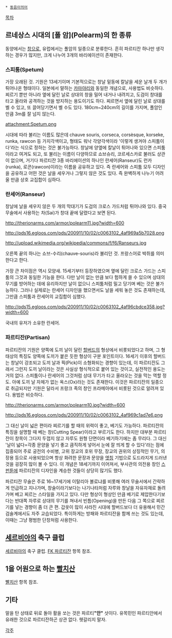  * [[동음이의어]]

[[목차]]

== 르네상스 시대의 [폴 암](Polearm)의 한 종류 == 
동양에서는 [[창]]으로, 유럽에서는 폴암의 일종으로 분류한다. 흔히 파르티잔 하나만 생각하는 경우가 많지만, 크게 나누어 3개의 바리에이션이 존재한다.

=== 스피툼(Spetum) ===
가장 오래된 것. 기원은 13세기이며 기본적으로는 창날 밑동에 칼날을 세운 날개 두 개가 튀어나온 형태이다. 일본에서 말하는 [[카마야리]]와 동일한 개념으로, 사용법도 비슷하다. 찌르기 뿐만 아니라 옆에 달린 날로 상대의 창을 밀어 내거나 내려치고, 도검이 창대를 타고 올라와 공격하는 것을 방지하는 용도이기도 하다. 찌르면서 옆에 달린 날로 상대를 벨 수 있고, 또 끌어당기면서 벨 수도 있다. 180cm~240cm의 길이를 가지며, 폴암인 만큼 3m를 잘 넘지 않는다.

attachment:Spetum.png

시대에 따라 불리는 이름도 많은데 chauve souris, corseca, corsèsque, korseke, runka, rawcon 등 가지각색이고, 형태도 워낙 각양각색이라 '이렇게 생겨야 스피툼이다'라는 식으로 정하는 것은 불가능하다. 창날에 양옆에 칼날이 튀어나와 있으면 스피툼이라고 여겨도 되고, 또 불리는 이름이 다양하므로 쇼브슈리, 코르세스카로 불러도 상관이 없으며, 거기다 파르티잔 3종 바리에이션의 하나인 란세어(Ranseur)도 런카(runka), 로콘(rawcon)이라는 이름을 공유하고 있다. 즉 란세어와 스피툼 모두 디자인을 공유하고 어떤 것은 날을 세우거나 그렇지 않은 것도 있다. 즉 완벽하게 나누기 어려울 만큼 상호 교집합이 심하다.

=== 란세어(Ranseur) ===
창날에 날을 세우지 않은 두 개의 막대기가 도검의 크로스 가드처럼 튀어나와 있다. 중국 무술에서 사용하는 차(Sai)가 창대 끝에 달렸다고 보면 된다.

http://therionarms.com/armor/polearm11.jpg?width=600

http://pds16.egloos.com/pds/200911/10/02/c0063102_4af969a5b7028.png

http://upload.wikimedia.org/wikipedia/commons/f/f6/Ranseurs.jpg

오른쪽 끝의 하나는 쇼브-수리(chauve-souris)라 불리던 것. 프랑스어로 박쥐를 의미한다고 한다.

가장 큰 차이점은 역시 모양새. 15세기부터 등장하였으며 옆에 달린 크로스 가드는 스피툼의 그것과 동일한 기능을 한다. 다만 날이 없는 만큼 보다 험하게 쓸 수 있으며 상대의 무기를 방어하는 데에 유리하지만 날이 없으니 스피툼처럼 밀고 당기며 베는 것은 불가능하다. 그러나 실제로는 란세어 디자인을 했으면서도 날을 세워 놓은 것도 존재하는데, 그만큼 스피툼과 란세어의 교집합이 심했다.

http://pds15.egloos.com/pds/200911/10/02/c0063102_4af96cbdce358.jpg?width=600

국내의 유저가 소유한 란세어.

=== 파르티잔(Partisan) ===
파르티잔의 기원은 양쪽에 도끼 날이 달린 [[할버드]]의 형상에서 비롯되었다고 하며, 그 형태상의 특징도 양쪽에 도끼가 붙은 듯한 형상이 구분 포인트이다. 16세기 이후의 할버드는 창날이 강조되고 도끼 날과 픽(Pick)이 소형화되는 경향이 있는데, 이 파르티잔도 그래서 그런지 도끼 날이라는 것은 사실상 형식적으로 붙어 있는 것이고, 실전적인 용도는 거의 없다. 스피툼이나 란세어의 그것처럼 상대 무기가 타고 올라오는 것을 막는 역할 정도. 아예 도끼 날 자체가 없는 옥스(Ox)라는 것도 존재한다. 이것은 파르티잔의 일종으로 취급되지만 기원은 달라서 프랑크 족의 창인 프라메아에서 비롯된 것으로 알려져 있다. 용법은 비슷하다.

http://therionarms.com/armor/polearm10.jpg?width=600

http://pds16.egloos.com/pds/200911/10/02/c0063102_4af969c1ad7e6.png

그 대신 날이 넓은 편이라 찌르기를 할 때의 위력이 좋고, 베기도 가능하다. 파르티잔의 특징을 설명할 때 베는 창(Cutting Spear)이라고 부르기도 한다. 하지만 대부분 파르티잔이 창목이 그다지 두껍지 않고 자루도 원형 단면이라 베기하기에는 좀 무리다. 그 대신 '날이 넓다=각종 문양을 넣기 좋고 큼직하게 넣어서 눈에 잘 띄게 할 수 있다'라는 점에 집중되어 주로 궁전의 수비병, 고위 장교의 호위 무장, 장교의 권위의 상징적인 무기, 의장용 등으로 사용되었으며 항상 화려한 문장과 문양을 [[엣칭]] 기법으로 도드라지게 드러낸 것을 굉장히 많이 볼 수 있다. 이 개념은 18세기까지 이어져서, 부사관의 의전용 창인 [[스펀툰]]에 파르티잔의 디자인을 계승한 것들이 상당히 많기도 했다.

파르티잔 무술은 주로 16~17세기에 이탈리아 볼로냐를 비롯해 여러 무술서에서 간략하게 언급하고 지나가며, 창술이라기보다는 나기나타처럼 자루와 창날을 자유자재로 돌려가며 베고 찌르는 스타일을 가지고 있다. 다만 형상이 형상인 만큼 베기로 제압한다기보다는 반대쪽 자루로 상대의 무기를 쳐내서 빈틈(Opening)을 만든 다음 그 쪽으로 찌르기를 넣는 경향이 좀 더 큰 편. 갑옷이 많이 사라진 시대에 할버드보다 더 유용해서 민간 검술계에서도 자주 교습되었다. 특이하게는 방패와 파르티잔을 함께 쓰는 것도 있는데, 이때는 그냥 평범한 단창처럼 사용한다.

== [[세르비아]]의 축구 클럽 ==
[[세르비아]]의 축구 클럽. [[FK 파르티잔]] 항목 참조.

== 1을 어원으로 하는 [[빨치산]] ==
[[빨치산]] 항목 참조.

== 기타 ==
말을 탄 상태로 뒤로 돌아 활을 쏘는 것은 파르티'''"안"''' 샷이다. 유목민인 파르티안에서 유래한 것으로 파르티잔하곤 상관 없다. 헷갈리지 말자.

[[각주]]
